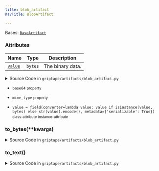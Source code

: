 ```yaml
---
title: blob_artifact
navTitle: BlobArtifact

---
```


<span id="griptape.artifacts.blob_artifact.BlobArtifact"></span>

Bases:
 [`BaseArtifact`](./#griptape.artifacts.BaseArtifact "BaseArtifact (griptape.artifacts.BaseArtifact)")

### Attributes

| Name                                                                                                                                                                                                                                                                                                                                                                                  | Type    | Description           |
| ------------------------------------------------------------------------------------------------------------------------------------------------------------------------------------------------------------------------------------------------------------------------------------------------------------------------------------------------------------------------------------- | ------- | --------------------- |
| <a href="blob_artifact.mdx#griptape.artifacts.blob_artifact.BlobArtifact.value" title="value = field(converter=lambda value: value if isinstance(value, bytes) else str(value).encode(), metadata={'serializable': True})           class-attribute       instance-attribute    (griptape.artifacts.blob_artifact.BlobArtifact.value)"><code class="language-python">value</code></a> | `bytes` | The binary data.<br/> |

<details><summary>Source Code in <code>griptape&#47;artifacts&#47;blob_artifact.py</code></summary>

```python
@define
class BlobArtifact(BaseArtifact):
    """Stores arbitrary binary data.

    Attributes:
        value: The binary data.
    """

    value: bytes = field(
        converter=lambda value: value if isinstance(value, bytes) else str(value).encode(),
        metadata={"serializable": True},
    )

    @property
    def base64(self) -> str:
        return base64.b64encode(self.value).decode(self.encoding)

    @property
    def mime_type(self) -> str:
        return "application/octet-stream"

    def to_bytes(self, **kwargs) -> bytes:
        return self.value

    def to_text(self) -> str:
        return self.value.decode(encoding=self.encoding, errors=self.encoding_error_handler)
```

</details>

-   `base64` <small>property</small>  <span id="griptape.artifacts.blob_artifact.BlobArtifact.base64"></span> 

-   `mime_type` <small>property</small>  <span id="griptape.artifacts.blob_artifact.BlobArtifact.mime_type"></span> 

-   `value = field(converter=lambda value: value if isinstance(value, bytes) else str(value).encode(), metadata={'serializable': True})` <small>class-attribute</small> <small>instance-attribute</small>  <span id="griptape.artifacts.blob_artifact.BlobArtifact.value"></span> 

<span id="griptape.artifacts.blob_artifact.BlobArtifact.to_bytes"></span>

### to_bytes(\*\*kwargs)

<details><summary>Source Code in <code>griptape&#47;artifacts&#47;blob_artifact.py</code></summary>

```python
def to_bytes(self, **kwargs) -> bytes:
    return self.value
```

</details>

<span id="griptape.artifacts.blob_artifact.BlobArtifact.to_text"></span>

### to_text()

<details><summary>Source Code in <code>griptape&#47;artifacts&#47;blob_artifact.py</code></summary>

```python
def to_text(self) -> str:
    return self.value.decode(encoding=self.encoding, errors=self.encoding_error_handler)
```

</details>
